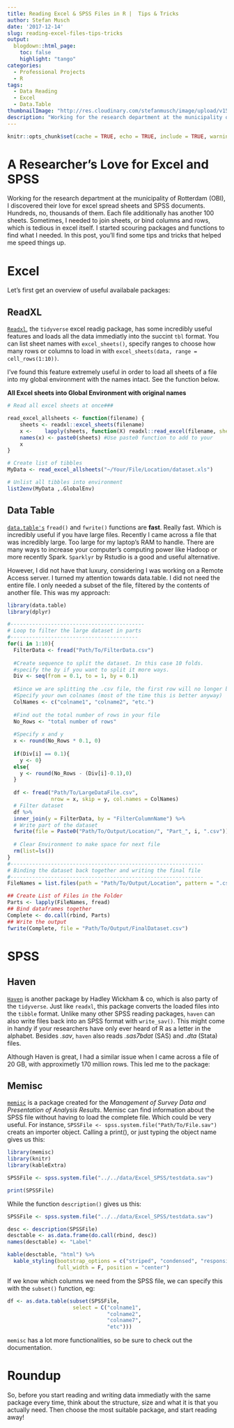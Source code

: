 ```yaml
---
title: Reading Excel & SPSS Files in R |  Tips & Tricks
author: Stefan Musch
date: '2017-12-14'
slug: reading-excel-files-tips-tricks
output:
  blogdown::html_page:
    toc: false
    highlight: "tango"
categories:
  - Professional Projects
  - R
tags:
  - Data Reading
  - Excel
  - Data.Table
thumbnailImage: "http://res.cloudinary.com/stefanmusch/image/upload/v1513248425/thumbnail/Excel.png"
description: "Working for the research department at the municipality of Rotterdam (OBI), I discovered their love for excel spread sheets and SPSS documents. In this post, you'll find some tips and tricks that helped me speed things up."
---
```


```r
knitr::opts_chunk$set(cache = TRUE, echo = TRUE, include = TRUE, warning = FALSE, message = FALSE)
```

# A Researcher's Love for Excel and SPSS

Working for the research department at the municipality of Rotterdam (OBI), I discovered their love for excel spread sheets and SPSS documents. Hundreds, no, thousands of them. Each file additionally has another 100 sheets. Sometimes, I needed to join sheets, or bind columns and rows, which is tedious in excel itself. I started scouring packages and functions to find what I needed. In this post, you'll find some tips and tricks that helped me speed things up.

# Excel

Let's first get an overview of useful availabale packages:

## ReadXL

[`Readxl`](https://cran.r-project.org/web/packages/readxl/index.html), the `tidyverse` excel readig package, has some incredibly useful features and loads all the data immediatly into the succint `tbl` format. You can list sheet names with `excel_sheets()`, specify ranges to choose how many rows or columns to load in with `excel_sheets(data, range = cell_rows(1:10))`. 

I've found this feature extremely useful in order to load  all sheets of a file into my global environment with the names intact. See the function below.


**All Excel sheets into Global Environment with original names**
```r
# Read all excel sheets at once###

read_excel_allsheets <- function(filename) {
    sheets <- readxl::excel_sheets(filename)
    x <-    lapply(sheets, function(X) readxl::read_excel(filename, sheet = X))
    names(x) <- paste0(sheets) #Use paste0 function to add to your
    x
}

# Create list of tibbles
MyData <- read_excel_allsheets("~/Your/File/Location/dataset.xls")

# Unlist all tibbles into environment
list2env(MyData ,.GlobalEnv)

```

## Data Table

[`data.table's`](https://cran.r-project.org/web/packages/data.table/index.html) `fread()` and `fwrite()` functions are **fast**. Really fast. Which is incredibly useful if you have large files. Recently I came across a file that was incredibly large. Too large for my laptop's RAM to handle. There are many ways to increase your computer's computing power like Hadoop or more recently Spark. `Sparklyr` by Rstudio is a good and useful alternative. 

However, I did not have that luxury, considering I was working on a Remote Access server. I turned my attention towards data.table. I did not need the entire file. I only needed a subset of the file, filtered by the contents of another file. This was my approach:

```r
library(data.table)
library(dplyr)

#-------------------------------------------
# Loop to filter the large dataset in parts
#-----------------------------------------
for(i in 1:10){
  FilterData <- fread("Path/To/FilterData.csv")
  
  #Create sequence to split the dataset. In this case 10 folds. 
  #specify the by if you want to split it more ways.
  Div <- seq(from = 0.1, to = 1, by = 0.1) 
  
  #Since we are splitting the .csv file, the first row will no longer be the header. 
  #Specify your own colnames (most of the time this is better anyway)
  ColNames <- c("colname1", "colname2", "etc.")
  
  #Find out the total number of rows in your file
  No_Rows <- "total number of rows"
  
  #Specify x and y
  x <- round(No_Rows * 0.1, 0)
  
  if(Div[i] == 0.1){
    y <- 0}
  else{
    y <- round(No_Rows - (Div[i]-0.1),0)
  }
  
  df <- fread("Path/To/LargeDataFile.csv", 
              nrow = x, skip = y, col.names = ColNames)
  # Filter dataset
  df %>%
  inner_join(y = FilterData, by = "FilterColumnName") %>%
  # Write part of the dataset
  fwrite(file = Paste0("Path/To/Output/Location/", "Part_", i, ".csv")) 
  
  # Clear Environment to make space for next file
  rm(list=ls())
}
#--------------------------------------------------------------
# Binding the dataset back together and writing the final file
#--------------------------------------------------------------
FileNames = list.files(path = "Path/To/Output/Location", pattern = ".csv", full.names = T)

## Create List of Files in the Folder
Parts <- lapply(FileNames, fread)
## Bind dataframes together
Complete <- do.call(rbind, Parts)
## Write the output
fwrite(Complete, file = "Path/To/Output/FinalDataset.csv")

```

# SPSS

## Haven

[`Haven`](https://cran.r-project.org/web/packages/haven/index.html) is another package by Hadley Wickham & co, which is also party of the `tidyverse`. Just like `readxl`, this package converts the loaded files into the `tibble` format. Unlike many other SPSS reading packages, `haven` can also write files back into an SPSS format with `write_sav()`. This might come in handy if your researchers have only ever heard of R as a letter in the alphabet. Besides *.sav*, `haven` also reads *.sas7bdat* (SAS) and *.dta* (Stata) files. 

Although Haven is great, I had a similar issue when I came across a file of 20 GB, with approximetly 170 million rows. This led me to the package: 

## Memisc

[`memisc`](https://cran.r-project.org/web/packages/memisc/index.html) is a package created for the *Management of Survey Data and Presentation of Analysis Results*. Memisc can find information about the SPSS file without having to load the complete file. Which could be very useful. 
For instance, `SPSSFile <- spss.system.file("Path/To/File.sav")` creats an importer object. Calling a print(), or just typing the object name gives us this:
  
```r
library(memisc)
library(knitr)
library(kableExtra)

SPSSFile <- spss.system.file("../../data/Excel_SPSS/testdata.sav")

print(SPSSFile)
```
While the function `description()` gives us this:
  
```r

SPSSFile <- spss.system.file("../../data/Excel_SPSS/testdata.sav")

desc <- description(SPSSFile)
desctable <- as.data.frame(do.call(rbind, desc))
names(desctable) <- "Label"

kable(desctable, "html") %>%
  kable_styling(bootstrap_options = c("striped", "condensed", "responsive"), 
                full_width = F, position = "center")
```

If we know which columns we need from the SPSS file, we can specify this with the `subset()` function, eg:

```r

df <- as.data.table(subset(SPSSFile, 
                     select = C("colname1",
                                "colname2",
                                "colname7",
                                "etc")))
```

`memisc` has a lot more functionalities, so be sure to check out the documentation. 

# Roundup

So, before you start reading and writing data immediatly with the same package every time, think about the structure, size and what it is that you actually need. Then choose the most suitable package, and start reading away!